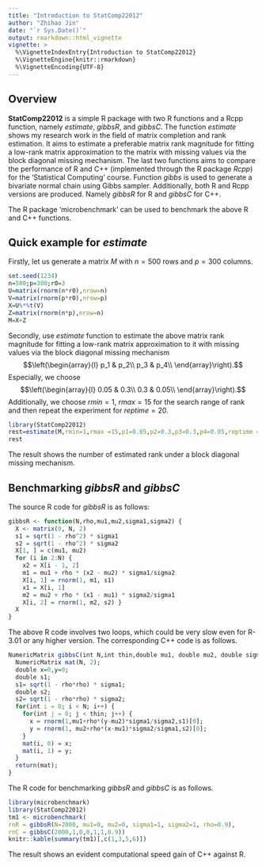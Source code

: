 ```yaml
---
title: "Introduction to StatComp22012"
author: "Zhihao Jin"
date: "`r Sys.Date()`"
output: rmarkdown::html_vignette
vignette: >
  %\VignetteIndexEntry{Introduction to StatComp22012}
  %\VignetteEngine{knitr::rmarkdown}
  %\VignetteEncoding{UTF-8}
---
```


## Overview

**StatComp22012** is a simple R package with two R functions and a Rcpp function, namely *estimate*, *gibbsR*, and *gibbsC*. The function *estimate* shows my research work in the field of matrix completion and rank estimation. It aims to estimate a preferable matrix rank magnitude for fitting a low-rank matrix approximation to the matrix with missing values via the block diagonal missing mechanism. The last two functions aims to compare the performance of R and C++ (implemented through the R package *Rcpp*) for the 'Statistical Computing' course. Function *gibbs* is used to generate a bivariate normal chain using Gibbs sampler. Additionally, both R and Rcpp versions are produced. Namely *gibbsR* for R and *gibbsC* for C++.

The R package 'microbenchmark' can be used to benchmark the above R and C++ functions.

## Quick example for *estimate*

Firstly, let us generate a matrix $M$ with $n=500$ rows and $p=300$ columns.

```r
set.seed(1234)
n=500;p=300;r0=3
U=matrix(rnorm(n*r0),nrow=n)
V=matrix(rnorm(p*r0),nrow=p)
X=U%*%t(V)
Z=matrix(rnorm(n*p),nrow=n)
M=X+Z
```

Secondly, use *estimate* function to estimate the above matrix rank magnitude for fitting a low-rank matrix approximation to it with missing values via the block diagonal missing mechanism$$\left(\begin{array}{l}
p_1 & p_2\\
p_3 & p_4\\
\end{array}\right).$$Especially, we choose $$\left(\begin{array}{l}
0.05 & 0.3\\
0.3 & 0.05\\
\end{array}\right).$$Additionally, we choose $rmin=1$, $rmax=15$ for the search range of rank and then repeat the experiment for $reptime=20$.

```r
library(StatComp22012)
rest=estimate(M,rmin=1,rmax =15,p1=0.05,p2=0.3,p3=0.3,p4=0.05,reptime = 20)
rest
```

The result shows the number of estimated rank under a block diagonal missing mechanism.

## Benchmarking *gibbsR* and *gibbsC*

The source R code for *gibbsR* is as follows:

```r
gibbsR <- function(N,rho,mu1,mu2,sigma1,sigma2) {
  X <- matrix(0, N, 2)
  s1 = sqrt(1 - rho^2) * sigma1
  s2 = sqrt(1 - rho^2) * sigma2
  X[1, ] = c(mu1, mu2)
  for (i in 2:N) {
    x2 = X[i - 1, 2]
    m1 = mu1 + rho * (x2 - mu2) * sigma1/sigma2
    X[i, 1] = rnorm(1, m1, s1)
    x1 = X[i, 1]
    m2 = mu2 + rho * (x1 - mu1) * sigma2/sigma1
    X[i, 2] = rnorm(1, m2, s2) }
  X
}
```

The above R code involves two loops, which could be very slow even for R-3.01 or any higher version. The corresponding C++ code is as follows.

```r
NumericMatrix gibbsC(int N,int thin,double mu1, double mu2, double sigma1, double sigma2, double rho) {
  NumericMatrix mat(N, 2);
  double x=0,y=0;
  double s1;
  s1= sqrt(1 - rho*rho) * sigma1;
  double s2;
  s2= sqrt(1 - rho*rho) * sigma2;
  for(int i = 0; i < N; i++) {
    for(int j = 0; j < thin; j++) {
      x = rnorm(1,mu1+rho*(y-mu2)*sigma1/sigma2,s1)[0];
      y = rnorm(1, mu2+rho*(x-mu1)*sigma2/sigma1,s2)[0];
    }
    mat(i, 0) = x;
    mat(i, 1) = y;
  }
  return(mat);
}
```

The R code for benchmarking *gibbsR* and *gibbsC* is as follows.

```r
library(microbenchmark)
library(StatComp22012)
tm1 <- microbenchmark(
rnR = gibbsR(N=2000, mu1=0, mu2=0, sigma1=1, sigma2=1, rho=0.9),
rnC = gibbsC(2000,1,0,0,1,1,0.9))
knitr::kable(summary(tm1)[,c(1,3,5,6)])
```

The result shows an evident computational speed gain of C++ against R.
